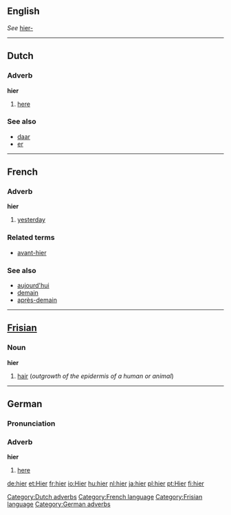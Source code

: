 ==English==
''See'' [[hier-]]

----
==Dutch==
=== Adverb===
'''hier'''

#[[here]]

===See also===
*[[daar]]
*[[er]]

[[Category:Dutch adverbs]]
----
==French==
=== Adverb===
'''hier'''

#[[yesterday]]

===Related terms===
*[[avant-hier]]

===See also===
*[[aujourd'hui]]
*[[demain]]
*[[après-demain]]

[[Category:French language]]
----
==[[Frisian]]==
=== Noun ===
'''hier'''

# [[hair]] (''outgrowth of the epidermis of a human or animal'')

[[Category:Frisian language]]
----
==German==
===Pronunciation===
{{IPA|[hiːɐ]}}
===Adverb===
'''hier'''

#[[here]]

[[Category:German adverbs]]

[[de:hier]]
[[et:Hier]]
[[fr:hier]]
[[io:Hier]]
[[hu:hier]]
[[nl:hier]]
[[ja:hier]]
[[pl:hier]]
[[pt:Hier]]
[[fi:hier]]